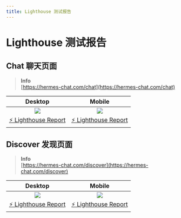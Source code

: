```yaml
---
title: Lighthouse 测试报告
---
```


# Lighthouse 测试报告

## Chat 聊天页面

> **Info**\
> [https://hermes-chat.com/chat](https://hermes-chat.com/chat)

|                   Desktop                   |                   Mobile                   |
| :-----------------------------------------: | :----------------------------------------: |
|              ![][chat-desktop]              |              ![][chat-mobile]              |
| [⚡️ Lighthouse Report][chat-desktop-report] | [⚡️ Lighthouse Report][chat-mobile-report] |

## Discover 发现页面

> **Info**\
> [https://hermes-chat.com/discover](https://hermes-chat.com/discover)

|                     Desktop                     |                     Mobile                     |
| :---------------------------------------------: | :--------------------------------------------: |
|              ![][discover-desktop]              |              ![][discover-mobile]              |
| [⚡️ Lighthouse Report][discover-desktop-report] | [⚡️ Lighthouse Report][discover-mobile-report] |

[chat-desktop]: https://raw.githubusercontent.com/hermeslabs/lobe-chat/lighthouse/lighthouse/chat/desktop/pagespeed.svg
[chat-desktop-report]: https://hermeslabs.github.io/lobe-chat/lighthouse/chat/desktop/lobechat_com_chat.html
[chat-mobile]: https://raw.githubusercontent.com/hermeslabs/lobe-chat/lighthouse/lighthouse/chat/mobile/pagespeed.svg
[chat-mobile-report]: https://hermeslabs.github.io/lobe-chat/lighthouse/chat/mobile/lobechat_com_chat.html
[discover-desktop]: https://raw.githubusercontent.com/hermeslabs/lobe-chat/lighthouse/lighthouse/discover/desktop/pagespeed.svg
[discover-desktop-report]: https://hermeslabs.github.io/lobe-chat/lighthouse/discover/desktop/lobechat_com_discover.html
[discover-mobile]: https://raw.githubusercontent.com/hermeslabs/lobe-chat/lighthouse/lighthouse/discover/mobile/pagespeed.svg
[discover-mobile-report]: https://hermeslabs.github.io/lobe-chat/lighthouse/discover/mobile/lobechat_com_discover.html
